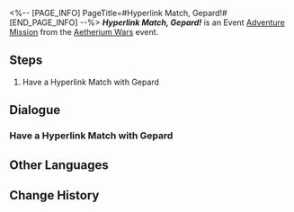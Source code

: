 <%-- [PAGE_INFO]
PageTitle=#Hyperlink Match, Gepard!#
[END_PAGE_INFO] --%>
{{Stub|Dialogue.}}
{{Mission Infobox
|id            = 8014127
|title         = 
|image         = <!--Mission Hyperlink Match, Gepard!.png-->
|type          = Adventure
|event_name    = Aetherium Wars
|chapter       = 
|requirements  = 
* [[Adventure Mission]] ''[[Hyperlink Match, Wen Shiling!]]'' completed
* [[Adventure Mission]] ''[[Hyperlink Match, Julian!]]'' completed
* [[Adventure Mission]] ''[[Hyperlink Match, Dunn!]]'' completed
* [[Adventure Mission]] ''[[Hyperlink Match, Oleg!]]'' completed
|summary       = <!--official mission summary from Fate's Atlas-->
|characters    = Gepard; Trailblazer
|startLocation = [[Jarilo-VI]] - [[Silvermane Guard Restricted Zone]]
|world         = Jarilo-VI
|area          = Silvermane Guard Restricted Zone
|prev          = Hyperlink Match, Oleg!
|next          = 
|rewards       = 
}}
'''''Hyperlink Match, Gepard!''''' is an Event [[Adventure Mission]] from the [[Aetherium Wars]] event.

==Steps==
# Have a Hyperlink Match with Gepard

<!--
==Gameplay Notes==

--><!--
==Trial Character==

-->
==Dialogue==
{{Stub Dialogue}}
===Have a Hyperlink Match with Gepard{{subst:void|<!--801412701-->}}===
{{Mission Description|type=adventure|location=Silvermane Guard Restricted Zone|The core gameplay loop behind Aetherium Wars is "dueling." Challenge different players and show your true strength!}}
{{Dialogue Start}}
:{{tx}}
{{Dialogue End}}

==Other Languages==
{{Other Languages
|en   = Hyperlink Match, Gepard!
|zhs  = 超链接对决！杰帕德
|zht  = 超連結對決！傑帕德
|ja   = ハイパーリンクバトル！ジェパード
|ko   = 하이퍼링크 대결! 게파드
|es   = Enfrentamiento de hipervínculos: Gepard
|fr   = Combat hyperlink&nbsp;: Gepard&nbsp;!
|ru   = Матч! Гепард!
|th   = ประลองไฮเปอร์ลิงก์กับ Gepard!
|vi   = Quyết Đấu Siêu Liên Kết! Gepard
|de   = Hyperlinkmatch, Gepard!
|id   = Duel Hyperlink, Gepard!
|pt   = Batalha de Hyperlink, Gepard!
}}

==Change History==
{{Change History|1.4}}
